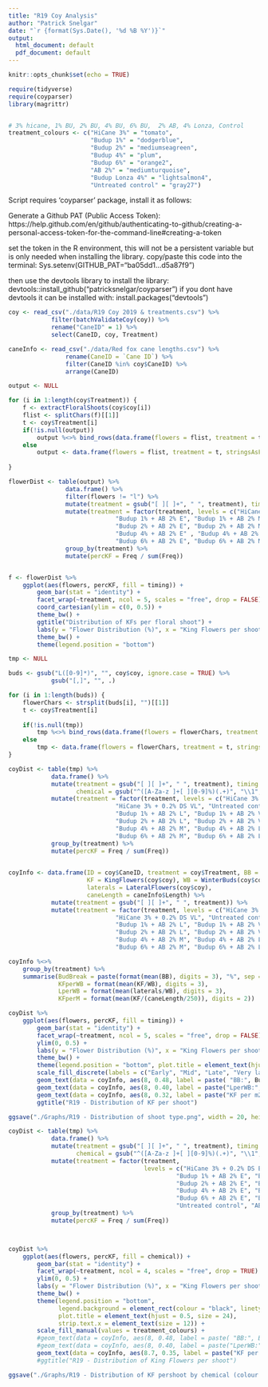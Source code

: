---
title: "R19 Coy Analysis"
author: "Patrick Snelgar"
date: "`r {format(Sys.Date(), '%d %B %Y')}`"
output:
  html_document: default
  pdf_document: default
---

```{r setup, include=FALSE}
knitr::opts_chunk$set(echo = TRUE)

require(tidyverse)
require(coyparser)
library(magrittr)


# 3% hicane, 1% BU, 2% BU, 4% BU, 6% BU,  2% AB, 4% Lonza, Control 
treatment_colours <- c("HiCane 3%" = "tomato", 
					   "Budup 1%" = "dodgerblue", 
					   "Budup 2%" = "mediumseagreen", 
					   "Budup 4%" = "plum", 
					   "Budup 6%" = "orange2", 
					   "AB 2%" = "mediumturquoise", 
					   "Budup Lonza 4%" = "lightsalmon4",  
					   "Untreated control" = "gray27")

```

Script requires 'coyparser' package, install it as follows:

Generate a Github PAT (Public Access Token): https://help.github.com/en/github/authenticating-to-github/creating-a-personal-access-token-for-the-command-line#creating-a-token

set the token in the R environment, this will not be a persistent variable but is only needed when installing the library.
copy/paste this code into the terminal: Sys.setenv(GITHUB_PAT="ba05dd1...d5a87f9")

then use the devtools library to install the library: devtools::install_github("patricksnelgar/coyparser")
if you dont have devtools it can be installed with: install.packages("devtools")


```{r data_import, include=FALSE}


coy <- read_csv("./data/R19 Coy 2019 & treatments.csv") %>%
			filter(batchValidateCoy(coy)) %>%
			rename("CaneID" = 1) %>%
			select(CaneID, coy, Treatment)

caneInfo <- read_csv("./data/Red fox cane lengths.csv") %>%
				rename(CaneID = `Cane ID`) %>%
				filter(CaneID %in% coy$CaneID) %>%
				arrange(CaneID)

```
```{r floral_analysis, echo=FALSE}
	
output <- NULL

for (i in 1:length(coy$Treatment)) {
	f <- extractFloralShoots(coy$coy[i])
	flist <- splitChars(f)[[1]]
	t <- coy$Treatment[i]
	if(!is.null(output))
		output %<>% bind_rows(data.frame(flowers = flist, treatment = t, stringsAsFactors = FALSE))
	else
		output <- data.frame(flowers = flist, treatment = t, stringsAsFactors = FALSE)
	
}

flowerDist <- table(output) %>%
				data.frame() %>%
				filter(flowers != "l") %>%
				mutate(treatment = gsub("[ ][ ]+", " ", treatment), timing = str_extract(treatment, "[LMEV]+$"), timing = replace(timing, is.na(timing), "C")) %>%
				mutate(treatment = factor(treatment, levels = c("HiCane 3% + 0.2% Driftstop E", "HiCane 3% M", "HiCane 3% L", "HiCane 3% VL", "Untreated control",
							  "Budup 1% + AB 2% E", "Budup 1% + AB 2% M", "Budup 1% + AB 2% L", "Budup 1% + AB 2% VL", "AB 2% M",
							  "Budup 2% + AB 2% E", "Budup 2% + AB 2% M", "Budup 2% + AB 2% L", "Budup 2% + AB 2% VL", "Budup Lonza 4% + AB 2% M",
							  "Budup 4% + AB 2% E" , "Budup 4% + AB 2% M", "Budup 4% + AB 2% L", "Budup 4% + AB 2% VL", "", 
							  "Budup 6% + AB 2% E", "Budup 6% + AB 2% M", "Budup 6% + AB 2% L", "Budup 6% + AB 2% VL", " "))) %>%
				group_by(treatment) %>%
				mutate(percKF = Freq / sum(Freq))


f <- flowerDist %>%
	ggplot(aes(flowers, percKF, fill = timing)) +
		geom_bar(stat = "identity") +
		facet_wrap(~treatment, ncol = 5, scales = "free", drop = FALSE) +
		coord_cartesian(ylim = c(0, 0.5)) + 
		theme_bw() +
		ggtitle("Distribution of KFs per floral shoot") +
		labs(y = "Flower Distribution (%)", x = "King Flowers per shoot", fill = "Application Timing") + 
		theme_bw() +
		theme(legend.position = "bottom")  

```


```{r all_buds_analysis, echo=FALSE}

tmp <- NULL

buds <- gsub("L([0-9]*)", "", coy$coy, ignore.case = TRUE) %>%
			gsub("[,]", "", .)

for (i in 1:length(buds)) {
	flowerChars <- strsplit(buds[i], "")[[1]]
	t <- coy$Treatment[i]
	
	if(!is.null(tmp))
		tmp %<>% bind_rows(data.frame(flowers = flowerChars, treatment = t, stringsAsFactors = FALSE))
	else
		tmp <- data.frame(flowers = flowerChars, treatment = t, stringsAsFactors = FALSE)
}

coyDist <- table(tmp) %>%
			data.frame() %>%
			mutate(treatment = gsub("[ ][ ]+", " ", treatment), timing = str_extract(treatment, "[LMEV]+$"),
				   chemical = gsub("^([A-Za-z ]+[ ][0-9]%)(.+)", "\\1", treatment)) %>%
			mutate(treatment = factor(treatment, levels = c("HiCane 3% + 0.2% DS E", "HiCane 3% + 0.2% DS M", "HiCane 3% + 0.2% DS L", 
							  "HiCane 3% + 0.2% DS VL", "Untreated control", "Budup 1% + AB 2% E", "Budup 1% + AB 2% M",
							  "Budup 1% + AB 2% L", "Budup 1% + AB 2% VL", "AB 2% M", "Budup 2% + AB 2% E", "Budup 2% + AB 2% M", 
							  "Budup 2% + AB 2% L", "Budup 2% + AB 2% VL", "Budup Lonza 4% + AB 2% M", "Budup 4% + AB 2% E" , 
							  "Budup 4% + AB 2% M", "Budup 4% + AB 2% L", "Budup 4% + AB 2% VL", "",  "Budup 6% + AB 2% E", 
							  "Budup 6% + AB 2% M", "Budup 6% + AB 2% L", "Budup 6% + AB 2% VL", " "))) %>%
			group_by(treatment) %>%
			mutate(percKF = Freq / sum(Freq))
			

coyInfo <- data.frame(ID = coy$CaneID, treatment = coy$Treatment, BB = budBreak(coy$coy) * 100, 
					  KF = KingFlowers(coy$coy), WB = WinterBuds(coy$coy), 
					  laterals = LateralFlowers(coy$coy),
					  caneLength = caneInfo$Length) %>%
			mutate(treatment = gsub("[ ][ ]+", " ", treatment)) %>%
			mutate(treatment = factor(treatment, levels = c("HiCane 3% + 0.2% DS E", "HiCane 3% + 0.2% DS M", "HiCane 3% + 0.2% DS L", 
							  "HiCane 3% + 0.2% DS VL", "Untreated control", "Budup 1% + AB 2% E", "Budup 1% + AB 2% M",
							  "Budup 1% + AB 2% L", "Budup 1% + AB 2% VL", "AB 2% M", "Budup 2% + AB 2% E", "Budup 2% + AB 2% M", 
							  "Budup 2% + AB 2% L", "Budup 2% + AB 2% VL", "Budup Lonza 4% + AB 2% M", "Budup 4% + AB 2% E" , 
							  "Budup 4% + AB 2% M", "Budup 4% + AB 2% L", "Budup 4% + AB 2% VL", "",  "Budup 6% + AB 2% E", 
							  "Budup 6% + AB 2% M", "Budup 6% + AB 2% L", "Budup 6% + AB 2% VL", " ")))

coyInfo %<>% 
	group_by(treatment) %>% 
	summarise(BudBreak = paste(format(mean(BB), digits = 3), "%", sep = ""), 
			  KFperWB = format(mean(KF/WB), digits = 3),
			  LperWB = format(mean(laterals/WB), digits = 3),
			  KFperM = format(mean(KF/(caneLength/250)), digits = 2))

coyDist %>%
	ggplot(aes(flowers, percKF, fill = timing)) +
		geom_bar(stat = "identity") +
		facet_wrap(~treatment, ncol = 5, scales = "free", drop = FALSE) +
		ylim(0, 0.5) + 
		labs(y = "Flower Distribution (%)", x = "King Flowers per shoot", main = "COY distribution for R19", fill = "Application Timing") + 
		theme_bw() +
		theme(legend.position = "bottom", plot.title = element_text(hjust = 0.5, size = 20)) + 
		scale_fill_discrete(labels = c("Early", "Mid", "Late", "Very late", "Control")) +
		geom_text(data = coyInfo, aes(8, 0.48, label = paste( "BB:", BudBreak)), hjust = "left", inherit.aes = FALSE) + 
		geom_text(data = coyInfo, aes(8, 0.40, label = paste("LperWB:", LperWB)), hjust = "left", inherit.aes = FALSE) +
		geom_text(data = coyInfo, aes(8, 0.32, label = paste("KF per m2:", KFperM)), hjust = "left", inherit.aes = FALSE) + 
		ggtitle("R19 - Distribution of KF per shoot")

ggsave("./Graphs/R19 - Distribution of shoot type.png", width = 20, height = 12)


```


```{r report_graph, echo = FALSE}

coyDist <- table(tmp) %>%
			data.frame() %>%
			mutate(treatment = gsub("[ ][ ]+", " ", treatment), timing = str_extract(treatment, "[LMEV]+$"),
				   chemical = gsub("^([A-Za-z ]+[ ][0-9]%)(.+)", "\\1", treatment)) %>%
			mutate(treatment = factor(treatment, 
									  levels = c("HiCane 3% + 0.2% DS E", "HiCane 3% + 0.2% DS M", "HiCane 3% + 0.2% DS L", "HiCane 3% + 0.2% DS VL", 
									  		   "Budup 1% + AB 2% E", "Budup 1% + AB 2% M", "Budup 1% + AB 2% L", "Budup 1% + AB 2% VL", 
									  		   "Budup 2% + AB 2% E", "Budup 2% + AB 2% M", "Budup 2% + AB 2% L", "Budup 2% + AB 2% VL", 
									  		   "Budup 4% + AB 2% E", "Budup 4% + AB 2% M", "Budup 4% + AB 2% L", "Budup 4% + AB 2% VL", 
									  		   "Budup 6% + AB 2% E", "Budup 6% + AB 2% M", "Budup 6% + AB 2% L", "Budup 6% + AB 2% VL", 
									  		   "Untreated control", "AB 2% M", "Budup Lonza 4% + AB 2% M"))) %>%
			group_by(treatment) %>%
			mutate(percKF = Freq / sum(Freq))



coyDist %>%
	ggplot(aes(flowers, percKF, fill = chemical)) +
		geom_bar(stat = "identity") +
		facet_wrap(~treatment, ncol = 4, scales = "free", drop = TRUE) +
		ylim(0, 0.5) + 
		labs(y = "Flower Distribution (%)", x = "King Flowers per shoot", main = "COY distribution for R19", fill = "Chemical") + 
		theme_bw() +
		theme(legend.position = "bottom", 
			  legend.background = element_rect(colour = "black", linetype = 1),
			  plot.title = element_text(hjust = 0.5, size = 24), 
			  strip.text.x = element_text(size = 12)) + 
		scale_fill_manual(values = treatment_colours) +
		#geom_text(data = coyInfo, aes(8, 0.48, label = paste( "BB:", BudBreak)), hjust = "left", inherit.aes = FALSE) + 
		#geom_text(data = coyInfo, aes(8, 0.40, label = paste("LperWB:", LperWB)), hjust = "left", inherit.aes = FALSE) +
		geom_text(data = coyInfo, aes(8.7, 0.35, label = paste("KF per m² :", KFperM)), hjust = "left", inherit.aes = FALSE) 
		#ggtitle("R19 - Distribution of King Flowers per shoot")

ggsave("./Graphs/R19 - Distribution of KF pershoot by chemical (colour corrected).png", width = 20, height = 12)

```